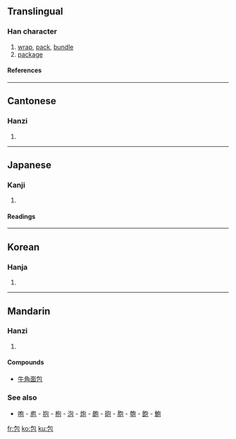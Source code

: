==Translingual==
===Han character===
{{Han char|rn=20|rad=勹|as=03|sn=5|four=2771<sub>2</sub>|canj=心口山 (PRU)}}
# [[wrap]], [[pack]], [[bundle]]
# [[package]]

====References====
{{Han ref|kx=0150.270|dkj=02506|dj=0340.020|hdz=10257.060|uh=5305|ud=21253|bh=A55D|bd=42333}}

----
==Cantonese==
===Hanzi===
{{yue-hanzi|jyut=|y=baau1}}
# {{defn|Cantonese}}

----
==Japanese==
===Kanji===
{{ja-kanji|grade=4|rs=勹03}}
# {{defn|Japanese}}

====Readings====
{{ja-readings|on=[[ほう]] (hō)|kun=[[つつむ]] (tsutsumu), [[つつみ]] (tsutsumi)}}

----
==Korean==
===Hanja===
{{ko-hanja|hangeul=[[포]]|rv=po|mr=p'o}}
# {{defn|Korean}}

----
==Mandarin==
===Hanzi===
{{cmn-hanzi|pin=[[bāo]] ([[bao1]])|wg=pao<sup>1</sup>}}
# {{defn|Mandarin}}

====Compounds====
* [[牛角面包]]

===See also===
* [[咆]] - [[庖]] - [[抱]] - [[枹]] - [[泡]] - [[炮]] - [[皰]] - [[砲]] - [[胞]] - [[匏]] - [[飽]] - [[鮑]]

[[fr:包]]
[[ko:包]]
[[ku:包]]
